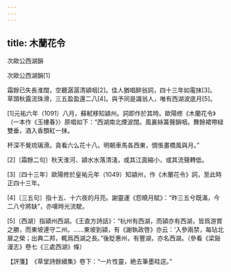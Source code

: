 ```yaml
---
---
---
```

title: 木蘭花令
---




次歐公西湖韻

次歐公西湖韻[1]





霜餘已失長淮闊，空聽潺潺清潁咽[2]。佳人猶唱醉翁詞，四十三年如電抹[3]。　　草頭秋露流珠滑，三五盈盈還二八[4]。與予同是識翁人，唯有西湖波底月[5]。

[1]元祐六年（1091）八月，蘇軾移知潁州。詞即作於其時。歐陽修《木蘭花令》（一本作《玉樓春》）原唱如下：“西湖南北煙波闊。風裏絲簧聲韻咽。舞餘裙帶緑雙垂，酒入香顋紅一抹。

杯深不覺琉璃滑。貪看六么花十八。明朝車馬各西東，惆悵畫橋風與月。”

[2]〔霜餘二句〕秋天淮河、潁水水落清淺，或其江面縮小，或其流聲轉低。

[3]〔四十三年〕歐陽修於皇祐元年（1049）知潁州，作《木蘭花令》詞，至此時正四十三年。

[4]〔三五句〕指十五、十六夜的月亮。謝靈運《怨曉月賦》：“昨三五兮既滿，今二八兮將缺”，亦嘆時光流駛。

[5]〔西湖〕指潁州西湖。《王直方詩話》：“杭州有西湖，而潁亦有西湖，皆爲游賞之勝，而東坡連守二州。……東坡到潁，有《謝執政啓》亦云：‘入參兩禁，每玷北扉之榮；出典二邦，輒爲西湖之長。”後貶惠州，有豐湖，亦名西湖。（參看《梁谿漫志》卷七《三處西湖》條）

【評箋】　《草堂詩餘續集》卷下：“一片性靈，絶去筆墨畦逕。”